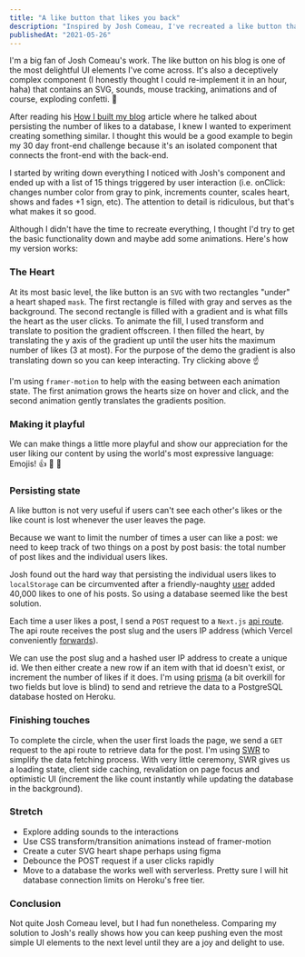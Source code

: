 ```yaml
---
title: "A like button that likes you back"
description: "Inspired by Josh Comeau, I've recreated a like button that delightfully animates and persists state to a database."
publishedAt: "2021-05-26"
---
```



<Playground description="What we're building today">
  <LikeButton2 slug="a-like-button-that-likes-you-back" />
</Playground>

I'm a big fan of <LinkPreview url="https://www.joshwcomeau.com/">Josh Comeau's work</LinkPreview>. The like button on his blog is one of the most delightful UI elements I've come across. It's also a deceptively complex component (I honestly thought I could re-implement it in an hour, haha) that contains an SVG, sounds, mouse tracking, animations and of course, exploding confetti. 🎉

After reading his [How I built my blog](https://www.joshwcomeau.com/blog/how-i-built-my-blog/) article where he talked about persisting the number of likes to a database, I knew I wanted to experiment creating something similar. I thought this would be a good example to begin my 30 day front-end challenge because it's an isolated component that connects the front-end with the back-end.

I started by writing down everything I noticed with Josh's component and ended up with a list of 15 things triggered by user interaction (i.e. onClick: changes number color from gray to pink, increments counter, scales heart, shows and fades +1 sign, etc). The attention to detail is ridiculous, but that's what makes it so good.

Although I didn't have the time to recreate everything, I thought I'd try to get the basic functionality down and maybe add some animations. Here's how my version works:

### The Heart

<Playground>
  <LikeButtonDemo isSkeleton />
</Playground>

At its most basic level, the like button is an `SVG` with two rectangles "under" a heart shaped `mask`. The first rectangle is filled with gray and serves as the background. The second rectangle is filled with a gradient and is what fills the heart as the user clicks. To animate the fill, I used transform and translate to position the gradient offscreen. I then filled the heart, by translating the y axis of the gradient up until the user hits the maximum number of likes (3 at most). For the purpose of the demo the gradient is also translating down so you can keep interacting. Try clicking above ☝️

I'm using `framer-motion` to help with the easing between each animation state. The first animation grows the hearts size on hover and click, and the second animation gently translates the gradients position.

### Making it playful

<Playground>
  <LikeButtonDemo enableEmojis initialLikes={0} />
</Playground>

We can make things a little more playful and show our appreciation for the user liking our content by using the world's most expressive language: Emojis! 👍 🙏 🥰

### Persisting state

<Playground description="This component persists data, like and refresh the page to see it.">
  <LikeButton2 slug="a-like-button-that-likes-you-back-db" />
</Playground>

A like button is not very useful if users can't see each other's likes or the like count is lost whenever the user leaves the page.

Because we want to limit the number of times a user can like a post: we need to keep track of two things on a post by post basis: the total number of post likes and the individual users likes.

Josh found out the hard way that persisting the individual users likes to `localStorage` can be circumvented after a friendly-naughty [user](https://twitter.com/wongmjane/status/1232325459842482176) added 40,000 likes to one of his posts. So using a database seemed like the best solution.

Each time a user likes a post, I send a `POST` request to a `Next.js` [api route](https://nextjs.org/docs/api-routes/introduction). The api route receives the post slug and the users IP address (which Vercel conveniently [forwards](https://vercel.com/docs/edge-network/headers#x-forwarded-for)).

We can use the post slug and a hashed user IP address to create a unique id. We then either create a new row if an item with that id doesn't exist, or increment the number of likes if it does. I'm using [prisma](https://www.prisma.io/) (a bit overkill for two fields but love is blind) to send and retrieve the data to a PostgreSQL database hosted on Heroku.

### Finishing touches

<Playground description="The component's loading state ☝️">
  <LikeButtonDemo isLoading />
</Playground>

To complete the circle, when the user first loads the page, we send a `GET` request to the api route to retrieve data for the post. I'm using [SWR](https://swr.vercel.app/) to simplify the data fetching process. With very little ceremony, SWR gives us a loading state, client side caching, revalidation on page focus and optimistic UI (increment the like count instantly while updating the database in the background).

### Stretch

- Explore adding sounds to the interactions
- Use CSS transform/transition animations instead of framer-motion
- Create a cuter SVG heart shape perhaps using figma
- Debounce the POST request if a user clicks rapidly
- Move to a database the works well with serverless. Pretty sure I will hit database connection limits on Heroku's free tier.

### Conclusion

Not quite Josh Comeau level, but I had fun nonetheless. Comparing my solution to Josh's really shows how you can keep pushing even the most simple UI elements to the next level until they are a joy and delight to use.
